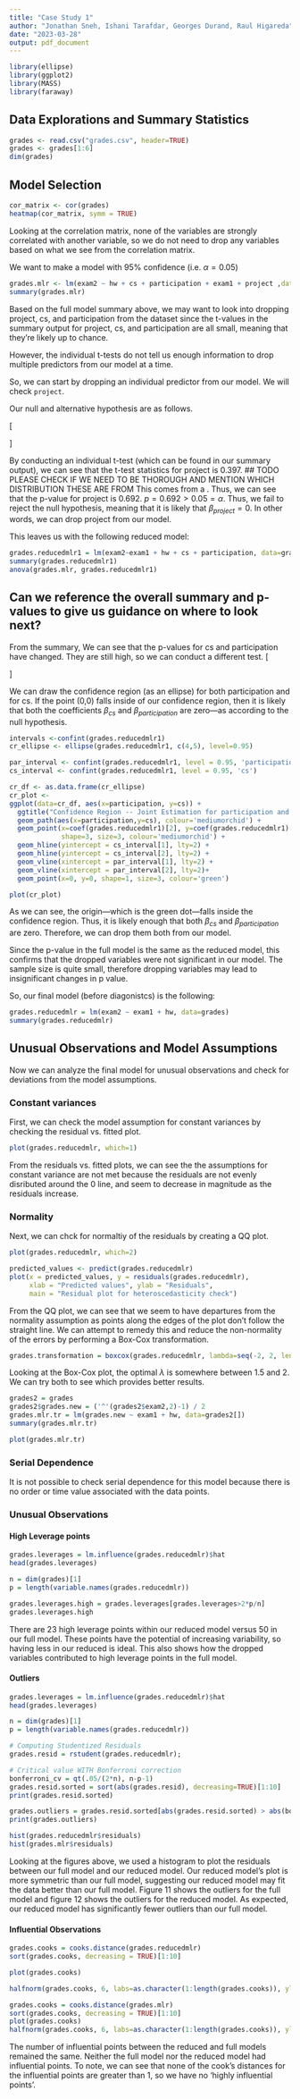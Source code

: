 ```yaml
---
title: "Case Study 1"
author: "Jonathan Sneh, Ishani Tarafdar, Georges Durand, Raul Higareda"
date: "2023-03-28"
output: pdf_document
---
```


```r
library(ellipse)
library(ggplot2)
library(MASS)
library(faraway)
```

## Data Explorations and Summary Statistics

```r
grades <- read.csv("grades.csv", header=TRUE)
grades <- grades[1:6]
dim(grades)
```


## Model Selection

```r
cor_matrix <- cor(grades)
heatmap(cor_matrix, symm = TRUE)
```
Looking at the correlation matrix, none of the variables are strongly correlated with another variable, so we do not need to drop any variables based on what we see from the correlation matrix.

We want to make a model with 95% confidence (i.e. $\alpha = 0.05$)

```r
grades.mlr <- lm(exam2 ~ hw + cs + participation + exam1 + project ,data=grades)
summary(grades.mlr)
```

Based on the full model summary above, we may want to look into dropping project, cs, and participation from the dataset 
since the t-values in the summary output for project, cs, and participation are all small, meaning that they're likely up to chance.

However, the individual t-tests do not tell us enough information to drop multiple predictors from our model at a time.

So, we can start by dropping an individual predictor from our model. We will check `project`.

Our null and alternative hypothesis are as follows.

\[
\begin{cases}
    H_0,& \beta_{project} = 0\\
    H_A, & \beta_{project} \neq 0
\end{cases}
\]

By conducting an individual t-test (which can be found in our summary output), we can see that the t-test statistics for project is 0.397.
## TODO PLEASE CHECK IF WE NEED TO BE THOROUGH AND MENTION WHICH DISTRIBUTION THESE ARE FROM
This comes from a .
Thus, we can see that the p-value for project is 0.692. $p = 0.692 > 0.05 = \alpha$. Thus, we fail to reject the null hypothesis, meaning that 
it is likely that $\beta_{project} = 0$. In other words, we can drop project from our model.

This leaves us with the following reduced model:
```r
grades.reducedmlr1 = lm(exam2~exam1 + hw + cs + participation, data=grades)
summary(grades.reducedmlr1)
anova(grades.mlr, grades.reducedmlr1)
```
## Can we reference the overall summary and p-values to give us guidance on where to look next?
From the summary, We can see that the p-values for cs and participation have changed. They are still high, so we can conduct a different test.
\[
\begin{cases}
    H_0,& \beta_{participation} = \beta_{cs} = 0\\
    H_A, & \text{Either } \beta_{participation} \text{ or } \beta_{cs} \text{ is not equal to zero}
\end{cases}
\]

We can draw the confidence region (as an ellipse) for both participation and for cs. If the point (0,0) falls inside of our confidence region, then it is likely that both the coefficients $\beta_{cs}$ and $\beta_{participation}$ are zero—as according to the null hypothesis.
```r
intervals <-confint(grades.reducedmlr1)
cr_ellipse <- ellipse(grades.reducedmlr1, c(4,5), level=0.95)

par_interval <- confint(grades.reducedmlr1, level = 0.95, 'participation')
cs_interval <- confint(grades.reducedmlr1, level = 0.95, 'cs')

cr_df <- as.data.frame(cr_ellipse)
cr_plot <- 
ggplot(data=cr_df, aes(x=participation, y=cs)) + 
  ggtitle("Confidence Region -- Joint Estimation for participation and cs") +
  geom_path(aes(x=participation,y=cs), colour='mediumorchid') +
  geom_point(x=coef(grades.reducedmlr1)[2], y=coef(grades.reducedmlr1)[3],  
             shape=3, size=3, colour='mediumorchid') + 
  geom_hline(yintercept = cs_interval[1], lty=2) +
  geom_hline(yintercept = cs_interval[2], lty=2) +
  geom_vline(xintercept = par_interval[1], lty=2) +
  geom_vline(xintercept = par_interval[2], lty=2)+ 
  geom_point(x=0, y=0, shape=1, size=3, colour='green')

plot(cr_plot)

```

As we can see, the origin—which is the green dot—falls inside the confidence region. 
Thus, it is likely enough that both $\beta_{cs}$ and $\beta_{participation}$ are zero.
Therefore, we can drop them both from our model.


Since the p-value in the full model is the same as the reduced model, this confirms that the dropped variables were not significant in our model.
The sample size is quite small, therefore dropping variables may lead to insignificant changes in p value.


So, our final model (before diagonistcs) is the following:
```r
grades.reducedmlr = lm(exam2 ~ exam1 + hw, data=grades)
summary(grades.reducedmlr)
```


## Unusual Observations and Model Assumptions

Now we can analyze the final model for unusual observations and check for deviations from the model assumptions.

### Constant variances

First, we can check the model assumption for constant variances by checking  the residual vs. fitted plot. 
```r
plot(grades.reducedmlr, which=1)
```

From the residuals vs. fitted plots, we can see the the assumptions for constant variance are not met because the residuals are not evenly disributed around the 0 line, and seem to decrease in magnitude as the residuals increase.

### Normality
Next, we can chck for normaltiy of the residuals by creating a QQ plot.
```r
plot(grades.reducedmlr, which=2)

predicted_values <- predict(grades.reducedmlr)
plot(x = predicted_values, y = residuals(grades.reducedmlr), 
     xlab = "Predicted values", ylab = "Residuals", 
     main = "Residual plot for heteroscedasticity check")
```
From the QQ plot, we can see that we seem to have departures from the normality assumption as points along the edges of the plot don't follow the straight line. 
We can attempt to remedy this and reduce the non-normality of the errors by performing a Box-Cox transformation.

```r
grades.transformation = boxcox(grades.reducedmlr, lambda=seq(-2, 2, length=400))
```
Looking at the Box-Cox plot, the optimal $\lambda$ is somewhere between 1.5 and 2.  We can try both to see which provides better results.


```r
grades2 = grades
grades2$grades.new = ('^'(grades2$exam2,2)-1) / 2
grades.mlr.tr = lm(grades.new ~ exam1 + hw, data=grades2[])
summary(grades.mlr.tr)
```
```r
plot(grades.mlr.tr)
```

### Serial Dependence
It is not possible to check serial dependence for this model because there is no order or time value associated with the data points.


### Unusual Observations

#### High Leverage points

```r
grades.leverages = lm.influence(grades.reducedmlr)$hat
head(grades.leverages)

n = dim(grades)[1] 
p = length(variable.names(grades.reducedmlr))

grades.leverages.high = grades.leverages[grades.leverages>2*p/n]
grades.leverages.high
```

There are 23 high leverage points within our reduced model versus 50 in our full model. These points have the potential of increasing variability, so having less in our reduced is ideal. This also shows how the dropped variables contributed to high leverage points in the full model.



#### Outliers
```r
grades.leverages = lm.influence(grades.reducedmlr)$hat
head(grades.leverages)

n = dim(grades)[1] 
p = length(variable.names(grades.reducedmlr))

# Computing Studentized Residuals
grades.resid = rstudent(grades.reducedmlr); 

# Critical value WITH Bonferroni correction
bonferroni_cv = qt(.05/(2*n), n-p-1) 
grades.resid.sorted = sort(abs(grades.resid), decreasing=TRUE)[1:10]
print(grades.resid.sorted)
```

```r
grades.outliers = grades.resid.sorted[abs(grades.resid.sorted) > abs(bonferroni_cv)]
print(grades.outliers)
```
```r
hist(grades.reducedmlr$residuals)
hist(grades.mlr$residuals)
```
Looking at the figures above, we used a histogram to plot the residuals between our full model and our reduced model. Our reduced model’s plot is more symmetric than our full model, suggesting our reduced model may fit the data better than our full model. Figure 11 shows the outliers for the full model and figure 12 shows the outliers for the reduced model. As expected, our reduced model has significantly fewer outliers than our full model.

#### Influential Observations
```r
grades.cooks = cooks.distance(grades.reducedmlr)
sort(grades.cooks, decreasing = TRUE)[1:10]
```

```r
plot(grades.cooks)
```

```r
halfnorm(grades.cooks, 6, labs=as.character(1:length(grades.cooks)), ylab="Cook's distances")
```

```r
grades.cooks = cooks.distance(grades.mlr)
sort(grades.cooks, decreasing = TRUE)[1:10]
plot(grades.cooks)
halfnorm(grades.cooks, 6, labs=as.character(1:length(grades.cooks)), ylab="Cook's distances")
```

The number of influential points between the reduced and full models remained the same. Neither the full model nor the reduced model had influential points. To note, we can see that none of the cook's distances for the influential points are greater than 1, so we have no ‘highly influential points’.



